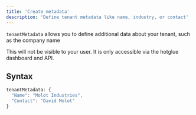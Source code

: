 ```yaml
---
title: 'Create metadata'
description: 'Define tenant metadata like name, industry, or contact'
---
```


`tenantMetadata` allows you to define additional data about your tenant, such as the company name

This will not be visible to your user. It is only accessible via the hotglue dashboard and API.

## Syntax

``` javascript javascript   
tenantMetadata: {           
  "Name": "Molot Industries",           
  "Contact": "David Molot"         
}   
```
